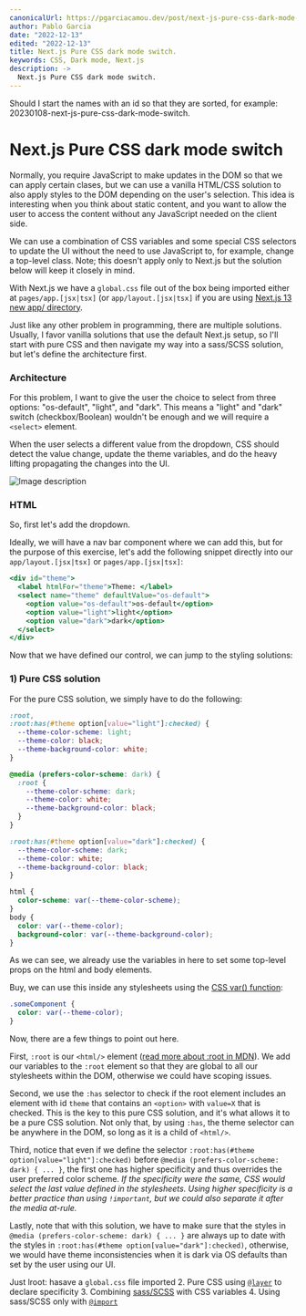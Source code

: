 ```yaml
---
canonicalUrl: https://pgarciacamou.dev/post/next-js-pure-css-dark-mode-switch
author: Pablo Garcia
date: "2022-12-13"
edited: "2022-12-13"
title: Next.js Pure CSS dark mode switch.
keywords: CSS, Dark mode, Next.js
description: ->
  Next.js Pure CSS dark mode switch.
---
```


<div editornote="">
  Should I start the names with an id so that they are sorted, for example:
  20230108-next-js-pure-css-dark-mode-switch.
</div>

# Next.js Pure CSS dark mode switch

Normally, you require JavaScript to make updates in the DOM so that we can apply certain clases, but we can use a vanilla HTML/CSS solution to also apply styles to the DOM depending on the user's selection. This idea is interesting when you think about static content, and you want to allow the user to access the content without any JavaScript needed on the client side.

We can use a combination of CSS variables and some special CSS selectors to update the UI without the need to use JavaScript to, for example, change a top-level class. Note; this doesn't apply only to Next.js but the solution below will keep it closely in mind.

With Next.js we have a `global.css` file out of the box being imported either at `pages/app.[jsx|tsx]` (or `app/layout.[jsx|tsx]` if you are using [Next.js 13 new app/ directory](https://nextjs.org/blog/next-13#new-app-directory-beta).

Just like any other problem in programming, there are multiple solutions. Usually, I favor vanilla solutions that use the default Next.js setup, so I'll start with pure CSS and then navigate my way into a sass/SCSS solution, but let's define the architecture first.

### Architecture

For this problem, I want to give the user the choice to select from three options: "os-default", "light", and "dark". This means a "light" and "dark" switch (checkbox/Boolean) wouldn't be enough and we will require a `<select>` element.

When the user selects a different value from the dropdown, CSS should detect the value change, update the theme variables, and do the heavy lifting propagating the changes into the UI.

![Image description](https://dev-to-uploads.s3.amazonaws.com/uploads/articles/39urtysncdsmbi2se4c8.png)

### HTML

So, first let's add the dropdown.

Ideally, we will have a nav bar component where we can add this, but for the purpose of this exercise, let's add the following snippet directly into our `app/layout.[jsx|tsx]` or `pages/app.[jsx|tsx]`:

```jsx title="app/page.jsx" {3-7}
<div id="theme">
  <label htmlFor="theme">Theme: </label>
  <select name="theme" defaultValue="os-default">
    <option value="os-default">os-default</option>
    <option value="light">light</option>
    <option value="dark">dark</option>
  </select>
</div>
```

Now that we have defined our control, we can jump to the styling solutions:

### 1) Pure CSS solution

For the pure CSS solution, we simply have to do the following:

```css title="theme.css" /background-color/13 /color/12 {2,16}
:root,
:root:has(#theme option[value="light"]:checked) {
  --theme-color-scheme: light;
  --theme-color: black;
  --theme-background-color: white;
}

@media (prefers-color-scheme: dark) {
  :root {
    --theme-color-scheme: dark;
    --theme-color: white;
    --theme-background-color: black;
  }
}

:root:has(#theme option[value="dark"]:checked) {
  --theme-color-scheme: dark;
  --theme-color: white;
  --theme-background-color: black;
}

html {
  color-scheme: var(--theme-color-scheme);
}
body {
  color: var(--theme-color);
  background-color: var(--theme-background-color);
}
```

As we can see, we already use the variables in here to set some top-level props on the html and body elements.

Buy, we can use this inside any stylesheets using the [CSS var() function](https://developer.mozilla.org/en-US/docs/Web/CSS/var):

```css title="someComponent.module.css"
.someComponent {
  color: var(--theme-color);
}
```

Now, there are a few things to point out here.

First, `:root` is our `<html/>` element ([read more about :root in MDN](https://developer.mozilla.org/en-US/docs/Web/CSS/:root)). We add our variables to the `:root` element so that they are global to all our stylesheets within the DOM, otherwise we could have scoping issues.

Second, we use the `:has` selector to check if the root element includes an element with id `theme` that contains an `<option>` with `value=X` that is checked. This is the key to this pure CSS solution, and it's what allows it to be a pure CSS solution. Not only that, by using `:has`, the theme selector can be anywhere in the DOM, so long as it is a child of `<html/>`.

Third, notice that even if we define the selector `:root:has(#theme option[value="light"]:checked)` before `@media (prefers-color-scheme: dark) { ... }`, the first one has higher specificity and thus overrides the user preferred color scheme. _If the specificity were the same, CSS would select the last value defined in the stylesheets. Using higher specificity is a better practice than using `!important`, but we could also separate it after the media at-rule._

Lastly, note that with this solution, we have to make sure that the styles in `@media (prefers-color-scheme: dark) { ... }` are always up to date with the styles in `:root:has(#theme option[value="dark"]:checked)`, otherwise, we would have theme inconsistencies when it is dark via OS defaults than set by the user using our UI.

Just lroot: hasave a `global.css` file imported 2. Pure CSS using [`@layer`](https://developer.mozilla.org/en-US/docs/Web/CSS/@layer) to declare specificity 3. Combining [sass/SCSS](https://nextjs.org/docs/basic-features/built-in-css-support#sass-support) with CSS variables 4. Using sass/SCSS only with [`@import`](https://sass-lang.com/documentation/at-rules/import)
